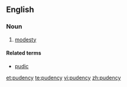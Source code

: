 ==English==

===Noun===
{{en-noun|-}}

#{{obsolete}} [[modesty]]

====Related terms====
*[[pudic]]

[[et:pudency]]
[[te:pudency]]
[[vi:pudency]]
[[zh:pudency]]
